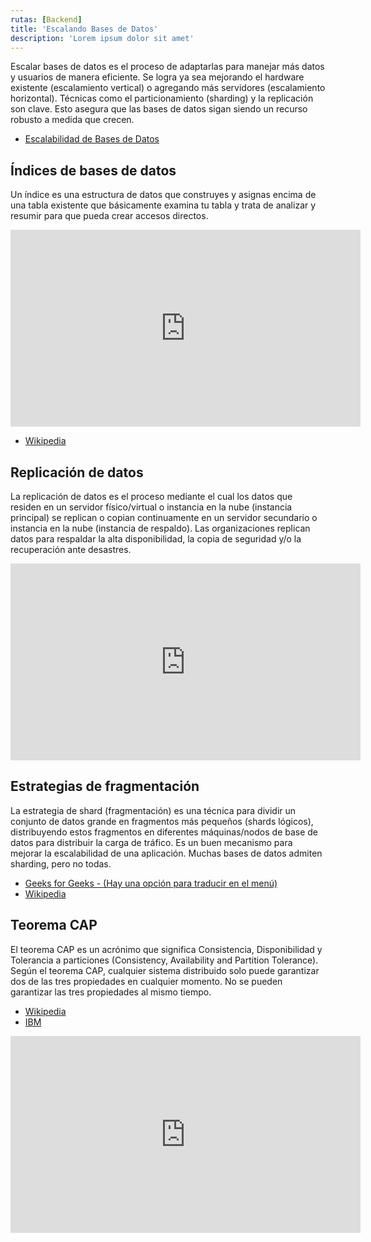 ```yaml
---
rutas: [Backend]
title: 'Escalando Bases de Datos'
description: 'Lorem ipsum dolor sit amet'
---
```


Escalar bases de datos es el proceso de adaptarlas para manejar más datos y usuarios de manera eficiente. Se logra ya sea mejorando el hardware existente (escalamiento vertical) o agregando más servidores (escalamiento horizontal). Técnicas como el particionamiento (sharding) y la replicación son clave. Esto asegura que las bases de datos sigan siendo un recurso robusto a medida que crecen.

* [Escalabilidad de Bases de Datos](https://www.grapheverywhere.com/escalabilidad-de-bases-de-datos/)

## Índices de bases de datos

Un índice es una estructura de datos que construyes y asignas encima de una tabla existente que básicamente examina tu tabla y trata de analizar y resumir para que pueda crear accesos directos.

<iframe width="560" height="315" src="https://www.youtube.com/embed/PBB3mzbyPL4?si=wGsrY9x87xwFg5eQ" title="YouTube video player" frameborder="0" allow="accelerometer; autoplay; clipboard-write; encrypted-media; gyroscope; picture-in-picture; web-share" allowfullscreen></iframe>

* [Wikipedia](https://es.wikipedia.org/wiki/Índice_(base_de_datos))

## Replicación de datos

La replicación de datos es el proceso mediante el cual los datos que residen en un servidor físico/virtual o instancia en la nube (instancia principal) se replican o copian continuamente en un servidor secundario o instancia en la nube (instancia de respaldo). Las organizaciones replican datos para respaldar la alta disponibilidad, la copia de seguridad y/o la recuperación ante desastres.

<Subtitles />

<iframe width="560" height="315" src="https://www.youtube.com/embed/fUrKt-AQYtE?si=aVy52CXN2fdCS7Wb" title="YouTube video player" frameborder="0" allow="accelerometer; autoplay; clipboard-write; encrypted-media; gyroscope; picture-in-picture; web-share" allowfullscreen></iframe>

## Estrategias de fragmentación

La estrategia de shard (fragmentación) es una técnica para dividir un conjunto de datos grande en fragmentos más pequeños (shards lógicos), distribuyendo estos fragmentos en diferentes máquinas/nodos de base de datos para distribuir la carga de tráfico. Es un buen mecanismo para mejorar la escalabilidad de una aplicación. Muchas bases de datos admiten sharding, pero no todas.

* [Geeks for Geeks - (Hay una opción para traducir en el menú)](https://www.geeksforgeeks.org/database-sharding-a-system-design-concept/)
* [Wikipedia](https://es.wikipedia.org/wiki/Shard_(arquitectura_de_base_de_datos))

## Teorema CAP

El teorema CAP es un acrónimo que significa Consistencia, Disponibilidad y Tolerancia a particiones (Consistency, Availability and Partition Tolerance). Según el teorema CAP, cualquier sistema distribuido solo puede garantizar dos de las tres propiedades en cualquier momento. No se pueden garantizar las tres propiedades al mismo tiempo.

* [Wikipedia](https://es.wikipedia.org/wiki/Teorema_CAP)
* [IBM](https://www.ibm.com/mx-es/topics/cap-theorem)

<iframe width="560" height="315" src="https://www.youtube.com/embed/Ydv-y_oH_CY?si=DE6t80O7bmlIO0_T" title="YouTube video player" frameborder="0" allow="accelerometer; autoplay; clipboard-write; encrypted-media; gyroscope; picture-in-picture; web-share" allowfullscreen></iframe>